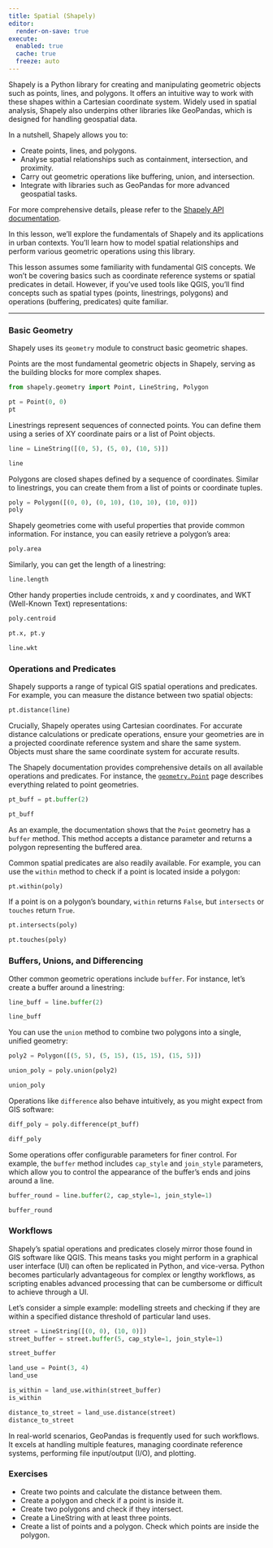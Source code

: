 ```yaml
---
title: Spatial (Shapely)
editor:
  render-on-save: true
execute:
  enabled: true
  cache: true
  freeze: auto
---
```


Shapely is a Python library for creating and manipulating geometric objects such as points, lines, and polygons. It offers an intuitive way to work with these shapes within a Cartesian coordinate system. Widely used in spatial analysis, Shapely also underpins other libraries like GeoPandas, which is designed for handling geospatial data.

In a nutshell, Shapely allows you to:

- Create points, lines, and polygons.
- Analyse spatial relationships such as containment, intersection, and proximity.
- Carry out geometric operations like buffering, union, and intersection.
- Integrate with libraries such as GeoPandas for more advanced geospatial tasks.

For more comprehensive details, please refer to the [Shapely API documentation](https://shapely.readthedocs.io/en/stable/).

In this lesson, we'll explore the fundamentals of Shapely and its applications in urban contexts. You'll learn how to model spatial relationships and perform various geometric operations using this library.

::: {.callout-note}

This lesson assumes some familiarity with fundamental GIS concepts. We won't be covering basics such as coordinate reference systems or spatial predicates in detail. However, if you've used tools like QGIS, you'll find concepts such as spatial types (points, linestrings, polygons) and operations (buffering, predicates) quite familiar.

:::

---

### Basic Geometry

Shapely uses its `geometry` module to construct basic geometric shapes.

Points are the most fundamental geometric objects in Shapely, serving as the building blocks for more complex shapes.

```python
from shapely.geometry import Point, LineString, Polygon

pt = Point(0, 0)
pt
```

Linestrings represent sequences of connected points. You can define them using a series of XY coordinate pairs or a list of Point objects.

```python
line = LineString([(0, 5), (5, 0), (10, 5)])

line
```

Polygons are closed shapes defined by a sequence of coordinates. Similar to linestrings, you can create them from a list of points or coordinate tuples.

```python
poly = Polygon([(0, 0), (0, 10), (10, 10), (10, 0)])
poly
```

Shapely geometries come with useful properties that provide common information. For instance, you can easily retrieve a polygon's area:

```python
poly.area
```

Similarly, you can get the length of a linestring:

```python
line.length
```

Other handy properties include centroids, x and y coordinates, and WKT (Well-Known Text) representations:

```python
poly.centroid
```

```python
pt.x, pt.y
```

```python
line.wkt
```

### Operations and Predicates

Shapely supports a range of typical GIS spatial operations and predicates. For example, you can measure the distance between two spatial objects:

```python
pt.distance(line)
```

Crucially, Shapely operates using Cartesian coordinates. For accurate distance calculations or predicate operations, ensure your geometries are in a projected coordinate reference system and share the same system. Objects must share the same coordinate system for accurate results.

The Shapely documentation provides comprehensive details on all available operations and predicates. For instance, the [`geometry.Point`](https://shapely.readthedocs.io/en/stable/reference/shapely.Point.html#shapely.Point) page describes everything related to point geometries.

```python
pt_buff = pt.buffer(2)

pt_buff
```

As an example, the documentation shows that the `Point` geometry has a `buffer` method. This method accepts a distance parameter and returns a polygon representing the buffered area.

Common spatial predicates are also readily available. For example, you can use the `within` method to check if a point is located inside a polygon:

```python
pt.within(poly)
```

If a point is on a polygon's boundary, `within` returns `False`, but `intersects` or `touches` return `True`.

```python
pt.intersects(poly)
```

```python
pt.touches(poly)
```

### Buffers, Unions, and Differencing

Other common geometric operations include `buffer`. For instance, let's create a buffer around a linestring:

```python
line_buff = line.buffer(2)

line_buff
```

You can use the `union` method to combine two polygons into a single, unified geometry:

```python
poly2 = Polygon([(5, 5), (5, 15), (15, 15), (15, 5)])

union_poly = poly.union(poly2)

union_poly
```

Operations like `difference` also behave intuitively, as you might expect from GIS software:

```python
diff_poly = poly.difference(pt_buff)

diff_poly
```

Some operations offer configurable parameters for finer control. For example, the `buffer` method includes `cap_style` and `join_style` parameters, which allow you to control the appearance of the buffer's ends and joins around a line.

```python
buffer_round = line.buffer(2, cap_style=1, join_style=1)

buffer_round
```

### Workflows

Shapely's spatial operations and predicates closely mirror those found in GIS software like QGIS. This means tasks you might perform in a graphical user interface (UI) can often be replicated in Python, and vice-versa. Python becomes particularly advantageous for complex or lengthy workflows, as scripting enables advanced processing that can be cumbersome or difficult to achieve through a UI.

Let's consider a simple example: modelling streets and checking if they are within a specified distance threshold of particular land uses.

```python
street = LineString([(0, 0), (10, 0)])
street_buffer = street.buffer(5, cap_style=1, join_style=1)

street_buffer
```

```python
land_use = Point(3, 4)
land_use
```

```python
is_within = land_use.within(street_buffer)
is_within
```

```python
distance_to_street = land_use.distance(street)
distance_to_street
```

In real-world scenarios, GeoPandas is frequently used for such workflows. It excels at handling multiple features, managing coordinate reference systems, performing file input/output (I/O), and plotting.

### Exercises

- Create two points and calculate the distance between them.
- Create a polygon and check if a point is inside it.
- Create two polygons and check if they intersect.
- Create a LineString with at least three points.
- Create a list of points and a polygon. Check which points are inside the polygon.
